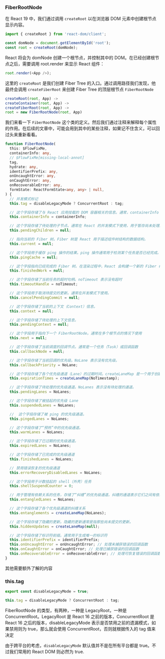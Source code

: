 
### FiberRootNode

在 React 19 中，我们通过调用 `createRoot` 以在浏览器 DOM 元素中创建根节点显示内容。

```ts
import { createRoot } from 'react-dom/client';

const domNode = document.getElementById('root');
const root = createRoot(domNode);
```

React 将会为 domNode 创建一个根节点，并控制其中的 DOM。在已经创建根节点之后，需要调用 root.render 来显示 React 组件：

```ts
root.render(<App />);
```

这里的 `createRoot` 是我们创建 Fiber Tree 的入口。通过调用路径我们发现，他最终会调用 `createFiberRoot` 来创建 Fiber Tree 的顶层根节点 `FiberRootNode`

```ts
createRoot(root, App) ->
createContainer(root, App) ->
createFiberRoot(root, App) ->
root = new FiberRootNode(root, App)
```

我们来看一下 `FiberRootNode` 这个类的定义。然后我们通过注释来解释每个属性的作用。在后续的文章中，可能会用到其中的某些注释，如果记不住含义，可以回过头来重新看看。

```ts
function FiberRootNode(
  this: $FlowFixMe,
  containerInfo: any,
  // $FlowFixMe[missing-local-annot]
  tag,
  hydrate: any,
  identifierPrefix: any,
  onUncaughtError: any,
  onCaughtError: any,
  onRecoverableError: any,
  formState: ReactFormState<any, any> | null,
) {
  // 并发模式标记
  this.tag = disableLegacyMode ? ConcurrentRoot : tag;

  // 这个字段存储了与 React 应用挂载的 DOM 容器相关的信息。通常，containerInfo 是一个 DOM 元素，表示 React 应用的根容器。通常为 root DOM 节点
  this.containerInfo = containerInfo;

  // 这个字段存储了待处理的子节点。通常在 React 的并发模式下使用，用于暂存尚未处理的子节点。
  this.pendingChildren = null;

  // 指向当前的 Fiber 树。Fiber 树是 React 用于描述组件树结构的数据结构。
  this.current = null;

  // 这个字段用于缓存 ping 操作的结果。ping 操作通常用于检测某个任务是否已经完成。
  this.pingCache = null;

  // 这个字段指向已经完成的 Fiber 树。在渲染过程中，React 会构建一个新的 Fiber 树，完成后会将其赋值给 finishedWork
  this.finishedWork = null;

  // 这个字段存储了当前任务的超时句柄。noTimeout 表示没有超时
  this.timeoutHandle = noTimeout;

  // 这个字段用于取消待提交的更新。通常在并发模式下使用。
  this.cancelPendingCommit = null;

  // 这个字段存储了当前的上下文（Context）信息。
  this.context = null;

  // 这个字段存储了待处理的上下文信息。
  this.pendingContext = null;

  // 这个字段用于指向下一个 FiberRootNode。通常在多个根节点的情况下使用
  this.next = null;

  // 这个字段存储了当前调度的回调节点。通常是一个任务（Task）或回调函数
  this.callbackNode = null;

  // 这个字段存储了当前回调的优先级。NoLane 表示没有优先级。
  this.callbackPriority = NoLane;

  // 这个字段存储了各个优先级通道（Lane）的过期时间。createLaneMap 是一个用于创建优先级通道映射的函数。
  this.expirationTimes = createLaneMap(NoTimestamp);

  // 这个字段存储了待处理的优先级通道。NoLanes 表示没有待处理的通道。
  this.pendingLanes = NoLanes;

  // 这个字段存储了被挂起的优先级 Lane
  this.suspendedLanes = NoLanes;

  //  这个字段存储了被 ping 的优先级通道。
  this.pingedLanes = NoLanes;

  // 这个字段存储了“预热”中的优先级通道。
  this.warmLanes = NoLanes;

  // 这个字段存储了已过期的优先级通道。
  this.expiredLanes = NoLanes;

  // 这个字段存储了已完成的优先级通道
  this.finishedLanes = NoLanes;

  // 禁用错误恢复的优先级通道
  this.errorRecoveryDisabledLanes = NoLanes;

  // 这个字段用于计数挂起的 shell（外壳）任务
  this.shellSuspendCounter = 0;

  // 用于管理有依赖关系的任务，存储了“纠缠”的优先级通道。纠缠的通道表示它们之间有依赖关系
  this.entangledLanes = NoLanes;

  // 这个字段存储了各个优先级通道的纠缠关系
  this.entanglements = createLaneMap(NoLanes);

  // 这个字段存储了隐藏的更新。隐藏的更新通常是指那些尚未提交的更新。
  this.hiddenUpdates = createLaneMap(null);

  // 这个字段存储了标识符前缀。通常用于生成唯一的标识符
  this.identifierPrefix = identifierPrefix;
  this.onUncaughtError = onUncaughtError; // 处理未捕获错误的回调函数
  this.onCaughtError = onCaughtError; // 处理已捕获错误的回调函数
  this.onRecoverableError = onRecoverableError; // 处理可恢复错误的回调函数
}
```

其他需要额外了解的内容

### this.tag

```ts
export const disableLegacyMode = true;

this.tag = disableLegacyMode ? ConcurrentRoot : tag;
```

FiberRootNode 的类型，有两种，一种是 LegacyRoot，一种是 ConcurrentRoot。LegacyRoot 是 React 16 之前的版本，ConcurrentRoot 是 React 16 之后的版本，disableLegacyMode 表示是否禁用之前的遗漏模式，如果禁用则为 true，那么就会使用 ConcurrentRoot，否则就根据传入的 tag 值来决定

由于跨平台的考虑，`disableLegacyMode` 默认值并不是在所有平台都是 true。不过我们常用的 React DOM 则必然为 true.


